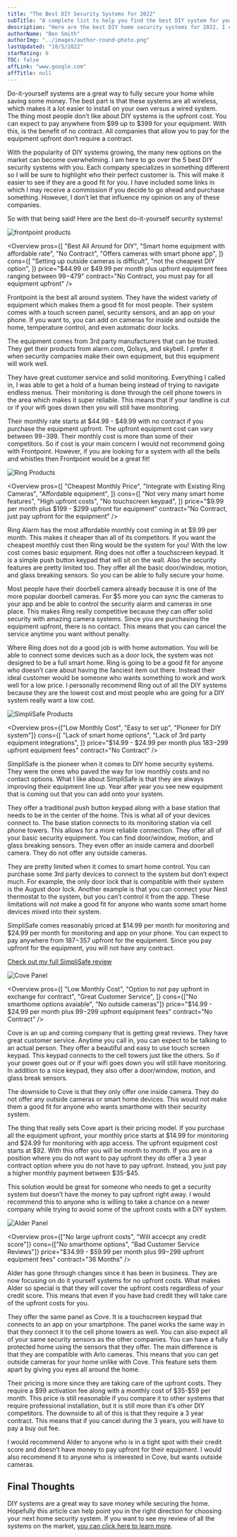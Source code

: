 ```yaml
---
title: "The Best DIY Security Systems for 2022"
subTitle: "A complete list to help you find the best DIY system for your needs"
description: "Here are the best DIY home security systems for 2022. I cover up to 5 different systems and review equipment and pricing"
authorName: "Ben Smith"
authorImg: "../images/author-round-photo.png"
lastUpdated: "10/5/2022"
starRating: 0
TOC: false
affLink: "www.google.com"
affTitle: null
---
```



Do-it-yourself systems are a great way to fully secure your home while saving some money. The best part is that these systems are all wireless, which makes it a lot easier to install on your own versus a wired system. The thing most people don’t like about DIY systems is the upfront cost. You can expect to pay anywhere from $99 up to $399 for your equipment. With this, is the benefit of no contract. All companies that allow you to pay for the equipment upfront don’t require a contract.

With the popularity of DIY systems growing, the many new options on the market can become overwhelming. I am here to go over the 5 best DIY security systems with you. Each company specializes in something different so I will be sure to highlight who their perfect customer is. This will make it easier to see if they are a good fit for you. I have included some links in which I may receive a commission if you decide to go ahead and purchase something. However, I don’t let that influence my opinion on any of these companies.

So with that being said! Here are the best do-it-yourself security systems!

<StickyHeader
  title="Frontpoint"
  link="https://www.frontpoint.com"
  id="Frontpoint"
/>

![frontpoint products](../images/frontpoint/frontpoint-products.jpg)

<Overview
  pros={[
    "Best All Around for DIY",
    "Smart home equipment with affordable rate",
    "No Contract",
    "Offers cameras with smart phone app",
  ]}
  cons={[
    "Setting up outside cameras is difficult",
    "not the cheapest DIY option",
  ]}
  price="$44.99 or $49.99 per month plus upfront equipment fees ranging between $99-$479"
  contract="No Contract, you must pay for all equipment upfront"
/>

Frontpoint is the best all around system. They have the widest variety of equipment which makes them a good fit for most people. Their system comes with a touch screen panel, security sensors, and an app on your phone. If you want to, you can add on cameras for inside and outside the home, temperature control, and even automatic door locks.

The equipment comes from 3rd party manufacturers that can be trusted. They get their products from alarm.com, Qolsys, and skybell. I prefer it when security companies make their own equipment, but this equipment will work well.

They have great customer service and solid monitoring. Everything I called in, I was able to get a hold of a human being instead of trying to navigate endless menus. Their monitoring is done through the cell phone towers in the area which makes it super reliable. This means that if your landline is cut or if your wifi goes down then you will still have monitoring.

Their monthly rate starts at $44.99 - $49.99 with no contract if you purchase the equipment upfront. The upfront equipment cost can vary between $99-$399. Their monthly cost is more than some of their competitors. So if cost is your main concern I would not recommend going with Frontpoint. However, if you are looking for a system with all the bells and whistles then Frontpoint would be a great fit!

<StickyHeader
  title="Ring Alarm"
  link="https://shop.ring.com/pages/security-system"
  id="Ring"
/>

![Ring Products](../images/ring/ring-products.jpg)

<Overview
  pros={[
    "Cheapest Monthly Price",
    "Integrate with Existing Ring Cameras",
    "Affordable equipment",
  ]}
  cons={[
    "Not very many smart home features",
    "High upfront costs",
    "No touchscreen keypad",
  ]}
  price="$9.99 per month plus $199 - $299 upfront for equipment"
  contract="No Contract, just pay upfront for the equipment"
/>

Ring Alarm has the most affordable monthly cost coming in at \$9.99 per month. This makes it cheaper than all of its competitors. If you want the cheapest monthly cost then Ring would be the system for you! With the low cost comes basic equipment. Ring does not offer a touchscreen keypad. It is a simple push button keypad that will sit on the wall. Also the security features are pretty limited too. They offer all the basic door/window, motion, and glass breaking sensors. So you can be able to fully secure your home.

Most people have their doorbell camera already because it is one of the more popular doorbell cameras. For \$5 more you can sync the cameras to your app and be able to control the security alarm and cameras in one place. This makes Ring really competitive because they can offer solid security with amazing camera systems. Since you are purchasing the equipment upfront, there is no contact. This means that you can cancel the service anytime you want without penalty.

Where Ring does not do a good job is with home automation. You will be able to connect some devices such as a door lock, the system was not designed to be a full smart home. Ring is going to be a good fit for anyone who doesn’t care about having the fanciest item out there. Instead their ideal customer would be someone who wants something to work and work well for a low price. I personally recommend Ring out of all the DIY systems because they are the lowest cost and most people who are going for a DIY system really want a low cost.

<StickyHeader
  title="SimpliSafe"
  link="https://simplisafe.com"
  id="SimpliSafe"
/>

![SimpliSafe Products](../images/simplisafe/simplisafe-kit.jpg)

<Overview
  pros={["Low Monthly Cost", "Easy to set up", "Pioneer for DIY system"]}
  cons={[
    "Lack of smart home options",
    "Lack of 3rd party equipment integrations",
  ]}
  price="$14.99 - $24.99 per month plus $183-$299 upfront equipment fees"
  contract="No Contract"
/>

SimpliSafe is the pioneer when it comes to DIY home security systems. They were the ones who paved the way for low monthly costs and no contact options. What I like about SimpliSafe is that they are always improving their equipment line up. Year after year you see new equipment that is coming out that you can add onto your system.

They offer a traditional push button keypad along with a base station that needs to be in the center of the home. This is what all of your devices connect to. The base station connects to its monitoring station via cell phone towers. This allows for a more reliable connection. They offer all of your basic security equipment. You can find door/window, motion, and glass breaking sensors. They even offer an inside camera and doorbell camera. They do not offer any outside cameras.

They are pretty limited when it comes to smart home control. You can purchase some 3rd party devices to connect to the system but don’t expect much. For example, the only door lock that is compatible with their system is the August door lock. Another example is that you can connect your Nest thermostat to the system, but you can’t control it from the app. These limitations will not make a good fit for anyone who wants some smart home devices mixed into their system.

SimpliSafe comes reasonably priced at $14.99 per month for monitoring and $24.99 per month for monitoring and app on your phone. You can expect to pay anywhere from $187-$357 upfront for the equipment. Since you pay upfront for the equipment, you will not have any contract.

[Check out my full SimpliSafe review](/posts/simplisafe-review)

<StickyHeader title="Cove" link="https://www.covesmart.com/" id="Cove" />

![Cove Panel](../images/cove/cove-panel.jpg)

<Overview
  pros={[
    "Low Monthly Cost",
    "Option to not pay upfront in exchange for contract",
    "Great Customer Service",
  ]}
  cons={["No smarthome options avaiable", "No outside cameras"]}
  price="$14.99 - $24.99 per month plus $99-$299 upfront equipment fees"
  contract="No Contract"
/>

Cove is an up and coming company that is getting great reviews. They have great customer service. Anytime you call in, you can expect to be talking to an actual person. They offer a beautiful and easy to use touch screen keypad. This keypad connects to the cell towers just like the others. So if your power goes out or if your wifi goes down you will still have monitoring.
In addition to a nice keypad, they also offer a door/window, motion, and glass break sensors.

The downside to Cove is that they only offer one inside camera. They do not offer any outside cameras or smart home devices. This would not make them a good fit for anyone who wants smarthome with their security system.

The thing that really sets Cove apart is their pricing model. If you purchase all the equipment upfront, your monthly price starts at $14.99 for monitoring and $24.99 for monitoring with app access. The upfront equipment cost starts at $92. With this offer you will be month to month. If you are in a position where you do not want to pay upfront they do offer a 3 year contract option where you do not have to pay upfront. Instead, you just pay a higher monthly payment between $35-\$45.

This solution would be great for someone who needs to get a security system but doesn’t have the money to pay upfront right away. I would recommend this to anyone who is willing to take a chance on a newer company while trying to avoid some of the upfront costs with a DIY system.

<StickyHeader title="Alder" link="https://www.alder.com/" id="Alder" />

![Alder Panel](../images/alder/alder-panel.jpg)

<Overview
  pros={["No large upfront costs", "Will accecpt any credit score"]}
  cons={["No smarthome options", "Bad Customer Service Reviews"]}
  price="$34.99 - $59.99 per month plus $99-$299 upfront equipment fees"
  contract="36 Months"
/>

Alder has gone through changes since it has been in business. They are now focusing on do it yourself systems for no upfront costs. What makes Alder so special is that they will cover the upfront costs regardless of your credit score. This means that even if you have bad credit they will take care of the upfront costs for you.

They offer the same panel as Cove. It is a touchscreen keypad that connects to an app on your smartphone. The panel works the same way in that they connect it to the cell phone towers as well. You can also expect all of your same security sensors as the other companies. You can have a fully protected home using the sensors that they offer. The main difference is that they are compatible with Arlo cameras. This means that you can get outside cameras for your home unlike with Cove. This feature sets them apart by giving you eyes all around the home.

Their pricing is more since they are taking care of the upfront costs. They require a $99 activation fee along with a monthly cost of $35-\$59 per month. This price is still reasonable if you compare it to other systems that require professional installation, but it is still more than it’s other DIY competitors. The downside to all of this is that they require a 3 year contract. This means that if you cancel during the 3 years, you will have to pay a buy out fee.

I would recommend Alder to anyone who is in a tight spot with their credit score and doesn’t have money to pay upfront for their equipment. I would also recommend it to anyone who is interested in Cove, but wants outside cameras.

## Final Thoughts

DIY systems are a great way to save money while securing the home. Hopefully this article can help point you in the right direction for choosing your next home security system. If you want to see my review of all the systems on the market, [you can click here to learn more](/posts/best-home-security-systems).
